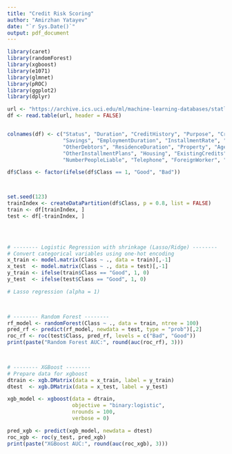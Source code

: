 ---
title: "Credit Risk Scoring"
author: "Amirzhan Yatayev"
date: "`r Sys.Date()`"
output: pdf_document
---

```{r cars}



library(caret)
library(randomForest)
library(xgboost)
library(e1071)
library(glmnet)
library(pROC)
library(ggplot2)
library(dplyr)


```

```{r cars}

url <- "https://archive.ics.uci.edu/ml/machine-learning-databases/statlog/german/german.data"
df <- read.table(url, header = FALSE)


colnames(df) <- c("Status", "Duration", "CreditHistory", "Purpose", "CreditAmount", 
                  "Savings", "EmploymentDuration", "InstallmentRate", "PersonalStatusSex", 
                  "OtherDebtors", "ResidenceDuration", "Property", "Age", 
                  "OtherInstallmentPlans", "Housing", "ExistingCredits", "Job", 
                  "NumberPeopleLiable", "Telephone", "ForeignWorker", "Class")

df$Class <- factor(ifelse(df$Class == 1, "Good", "Bad"))



set.seed(123)
trainIndex <- createDataPartition(df$Class, p = 0.8, list = FALSE)
train <- df[trainIndex, ]
test <- df[-trainIndex, ]


 

```

```{r cars}


# -------- Logistic Regression with shrinkage (Lasso/Ridge) --------
# Convert categorical variables using one-hot encoding
x_train <- model.matrix(Class ~ ., data = train)[,-1]
x_test  <- model.matrix(Class ~ ., data = test)[,-1]
y_train <- ifelse(train$Class == "Good", 1, 0)
y_test  <- ifelse(test$Class == "Good", 1, 0)

# Lasso regression (alpha = 1)

 

```

```{r cars}


# -------- Random Forest --------
rf_model <- randomForest(Class ~ ., data = train, ntree = 100)
pred_rf <- predict(rf_model, newdata = test, type = "prob")[,2]
roc_rf <- roc(test$Class, pred_rf, levels = c("Bad", "Good"))
print(paste("Random Forest AUC:", round(auc(roc_rf), 3)))

 

```

```{r cars}


# -------- XGBoost --------
# Prepare data for xgboost
dtrain <- xgb.DMatrix(data = x_train, label = y_train)
dtest  <- xgb.DMatrix(data = x_test, label = y_test)

xgb_model <- xgboost(data = dtrain, 
                     objective = "binary:logistic",
                     nrounds = 100, 
                     verbose = 0)

pred_xgb <- predict(xgb_model, newdata = dtest)
roc_xgb <- roc(y_test, pred_xgb)
print(paste("XGBoost AUC:", round(auc(roc_xgb), 3)))

 

```
